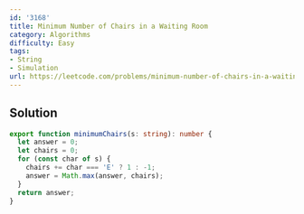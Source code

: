 ```yaml
---
id: '3168'
title: Minimum Number of Chairs in a Waiting Room
category: Algorithms
difficulty: Easy
tags:
- String
- Simulation
url: https://leetcode.com/problems/minimum-number-of-chairs-in-a-waiting-room
---
```


## Solution

```typescript filename="solution.ts" copy
export function minimumChairs(s: string): number {
  let answer = 0;
  let chairs = 0;
  for (const char of s) {
    chairs += char === 'E' ? 1 : -1;
    answer = Math.max(answer, chairs);
  }
  return answer;
}
```


